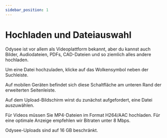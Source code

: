 ---
sidebar_position: 1
---

# Hochladen und Dateiauswahl

Odysee ist vor allem als Videoplattform bekannt, aber du kannst auch Bilder, Audiodateien, PDFs, CAD-Dateien und so ziemlich alles andere hochladen.

Um eine Datei hochzuladen, klicke auf das Wolkensymbol neben der Suchleiste.

Auf mobilen Geräten befindet sich diese Schaltfläche am unteren Rand der erweiterten Seitenleiste.

Auf dem Upload-Bildschirm wirst du zunächst aufgefordert, eine Datei auszuwählen.

Für Videos müssen Sie MP4-Dateien im Format H264/AAC hochladen. Für eine optimale Anzeige empfehlen wir Bitraten unter 8 Mbps.

Odysee-Uploads sind auf 16 GB beschränkt.
